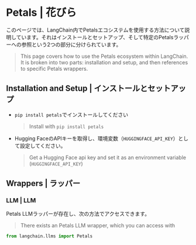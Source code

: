 # Petals | 花びら

このページでは、LangChain内でPetalsエコシステムを使用する方法について説明しています。それはインストールとセットアップ、そして特定のPetalsラッパーへの参照という2つの部分に分けられています。

> This page covers how to use the Petals ecosystem within LangChain.
> It is broken into two parts: installation and setup, and then references to specific Petals wrappers.

## Installation and Setup | インストールとセットアップ

* `pip install petals`でインストールしてください
  > Install with `pip install petals`
* Hugging FaceのAPIキーを取得し、環境変数（`HUGGINGFACE_API_KEY`）として設定してください。
  > Get a Hugging Face api key and set it as an environment variable (`HUGGINGFACE_API_KEY`)

## Wrappers | ラッパー

### LLM | LLM

Petals LLMラッパーが存在し、次の方法でアクセスできます。

> There exists an Petals LLM wrapper, which you can access with

```python
from langchain.llms import Petals
```
